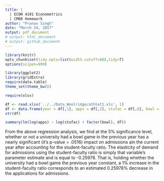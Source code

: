 ```yaml
---
title: |
  | ECON 4101 Econometrics
  | CM08 Homework
author: "Pranav Singh"
date: "March 24, 2017"
output: pdf_document
# output: html_document
# output: github_document
---
```


```r
library(knitr)
opts_chunk$set(tidy.opts=list(width.cutoff=80),tidy=T)
options(scipen=999)

library(ggplot2)
library(gridExtra)
require(data.table)
theme_set(theme_bw())

require(xlsx)
```

```r
df <- read.xlsx('../../Data_Woolridge/athlet1.xls', 1)
df <- data.frame(year = df[,1], apps = df[,2], stufac = df[,6], bowl = df[,7])
str(df)
```

```r
summary(lm(log(apps) ~ log(stufac) + factor(bowl), df))
```

From the above regression analysis, we find at the 5% significance level, whether or not a university had a bowl game in the previous year has a nearly significant (it's p-value = .0516) impact on admissions ain the current year after accounting for the student-faculty ratio. The elasticity of demand for admissions using the student-faculty ratio is simply that variable's parameter estimate and is equal to -0.25978. That is, holding whether the university had a bowl game the previous year constant, a 1% increase in the student-faculty ratio corresponds to an estimated 0.25978% decrease in the applications for admissions. 
